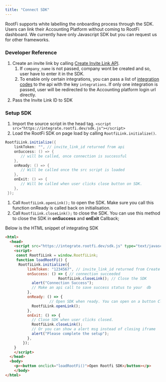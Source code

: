 ```yaml
---
title: "Connect SDK"
---
```


RootFi supports white labelling the onboarding process through the SDK. Users can link their Accounting Platform without coming to RootFi dashboard. We currently have only Javascript SDK but you can request us for other frameworks.

### Developer Reference

1. Create an invite link by calling [Create Invite Link API](https://postman.rootfi.dev/#5b230506-f6b9-4a67-a9df-6a32b9e257bb).  
   1. If `company_name` is not passed, company wont be created and so, user have to enter it in the SDK.  
   2. To enable only certain integrations, you can pass a list of [integration codes](/docs/enums#integrations) to the api with the key `integrations`. If only one integration is passed, user will be redirected to the Accounting platform login url directly.
2. Pass the Invite Link ID to SDK

### Setup SDK

1. Import the source script in the head tag. `<script src="https://integrate.rootfi.dev/sdk.js"></script>`
2. Load the RootFi SDK on page load by calling `RootfiLink.initialize()`.
```java JavaScript
RootfiLink.initialize({
    linkToken: "", // invite_link_id returned from api
    onSuccess: () => {
       // will be called, once connection is successful
    },
    onReady: () => {
       // Will be called once the src script is loaded
    },
    onExit: () => {
       // Will be called when user clicks close button on SDK.
    },
 });
```

1. Call `RootfiLink.openLink();` to open the SDK. Make sure you call this function onReady is called back on initialisation.
2. Call `RootfiLink.closeLink();` to close the SDK. You can use this method to close the SDK in **onSuccess** and **onExit** Callback;

Below is the HTML snippet of integrating SDK

```html HTML
<html>
  <head>
    <script src="https://integrate.rootfi.dev/sdk.js" type="text/javascript"></script>
    <script>
     const RootfiLink = window.RootfiLink;
     function loadRootFi() {  
      RootfiLink.initialize({  
          linkToken: "1234567", // invite_link_id returned from Create Invite Link API
          onSuccess: () => { // connection succeeded  
						RootfiLink.closeLink(); // Close the SDK
            alert("Connection Success");
            // Make an api call to save success status to your  db
          },  
          onReady: () => {  
	    			// Open SDK when ready. You can open on a button Click.
            RootfiLink.openLink();  
          },  
          onExit: () => {  
            // Close SDK when user clicks closed.  
            RootfiLink.closeLink();
            // Or you can show a alert msg instead of closing iframe
            alert("Please complete the setup");
          },  
        });  
    }  
    </script>  
  </head>  
  <body>  
    <p><button onclick="loadRootFi()">Open Rootfi SDK</button></p>  
    </body>  
</html>
```